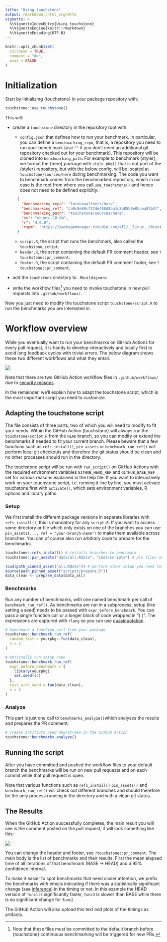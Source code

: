 ```yaml
---
title: "Using touchstone"
output: rmarkdown::html_vignette
vignette: >
  %\VignetteIndexEntry{Using touchstone}
  %\VignetteEngine{knitr::rmarkdown}
  %\VignetteEncoding{UTF-8}
---
```


```r
knitr::opts_chunk$set(
  collapse = TRUE,
  comment = "#>",
  eval = FALSE
)
```

# Initialization

Start by initializing {touchstone} in your package repository with:

```r
touchstone::use_touchstone()
```

This will:

- create a `touchstone` directory in the repository root with:

  * `config.json` that defines how to run your benchmark. In particular, you can
    define a `benchmarking_repo`, that is, a repository you need to run your bench mark 
    (use `""` if you don't need an additional git repository checked out for your 
    benchmark).
    This repository will be cloned into `benchmarking_path`. For example to benchmark
    {styler}, we format the {here} package with `style_pkg()` that is not part 
    of the {styler} repository, but with the below config, will be located at
    `touchstone/sources/here` during benchmarking. The code you want to 
    benchmark comes from the benchmarked repository, which in our case is the root 
    from where you call `use_touchstone()` and hence does not need to be defined 
    explicitly.
```json
    { 
      "benchmarking_repo": "lorenzwalthert/here", 
      "benchmarking_ref": "ca9c8e69c727def88d8ba1c8b85b0e0bcea87b3f", 
      "benchmarking_path": "touchstone/sources/here", 
      "os": "ubuntu-18.04", 
      "r": "4.0.0", 
      "rspm": "https://packagemanager.rstudio.com/all/__linux__/bionic/291" 
    }
```
  * `script.R`, the script that runs the benchmark, also called the `touchstone_script`.
  * `header.R`, the script containing the default PR comment header, see `?touchstone::pr_comment`.
  * `footer.R`, the script containing the default PR comment footer, see `?touchstone::pr_comment`.
  
- add the `touchstone` directory to `.Rbuildignore`.
- write the workflow files^[Note that these files must be committed to the default branch before
{touchstone} continuous benchmarking will be triggered for new PRs.] you need to
  invoke touchstone in new pull requests into `.github/workflows/`. 

Now you just need to modify the touchstone script `touchstone/script.R` to run 
the benchmarks you are interested in. 

# Workflow overview

While you eventually want to run your benchmarks on GitHub Actions for every 
pull request, it is handy to develop interactively and locally first to avoid 
long feedback cycles with trivial errors. The 
below diagram shows these two different workflows and what they entail.


<img src="../inst/workflow-visualization.pdf">

Note that there are two GitHub Action workflow files in `.github/workflows/` due
to [security reasons](https://securitylab.github.com/research/github-actions-preventing-pwn-requests/).

In the remainder, we'll explain how to adapt the touchstone script, which is the
most important script you need to customize.

## Adapting the touchstone script

The file consists of three parts, two of which you will need to modify to fit your needs. Within the GitHub Action {touchstone} will always run the `touchstone/script.R` from the `HEAD` branch, so you can modify or extend the benchmarks if needed to fit your current branch. Please beware that a few 
functions such as `refs_install()`, `pin_assets` or `benchmark_run_ref()` will 
perform local git checkouts and therefore the git status should be clean and no 
other processes should run in the directory.


The touchstone script will be run with `run_script()` on GitHub Actions with the
required environment variables `GITHUB_HEAD_REF` and `GITHUB_BASE_REF` set for 
various reasons explained in the help file. If you want to interactively work
on your touchstone script, i.e. running it line by line, you must activate
touchstone first with `activate()`, which sets environment variables, R options
and library paths.

### Setup

We first install the different package versions in separate libraries with `refs_install()`, this is mandatory for any `script.R`. If you want to access some directory or file which only exists on one of the branches you can use `pin_assets(..., ref = "your-branch-name")` to make them available across branches. You can of course also run arbitrary code to prepare for the benchmarks. 

```r
touchstone::refs_install() # installs branches to benchmark
touchstone::pin_assets("data/all.Rdata", "inst/scripts") # pin files and directories

load(path_pinned_asset("all.Rdata")) # perform other setup you need for the benchmarks
source(path_pinned_asset("scripts/prepare.R"))
data_clean <- prepare_data(data_all)
```

### Benchmarks

Run any number of benchmarks, with one named benchmark per call of `benchmark_run_ref()`. As benchmarks are run in a subprocess, setup (like setting a seed) needs to be passed with `expr_before_benchmark`. You can pass a single function call or a longer block of code wrapped in "{ }". The expressions are captured with `rlang` so you can use [quasiquotation](https://rlang.r-lib.org/reference/quasiquotation.html).

```r
# benchmark a function call from your package
touchstone::benchmark_run_ref(
  random_test = yourpkg::fun(data_clean),
  n = 2
)

# Optionally run setup code
touchstone::benchmark_run_ref(
  expr_before_benchmark = {
    library(yourpkg)
    set.seed(42)
  },
  test_with_seed = fun(data_clean),
  n = 2
)
```

### Analyze

This part is just one call to `benchmarks_analyze()`which analyses the results and prepares the PR comment.

```r
# create artifacts used downstream in the GitHub Action
touchstone::benchmarks_analyze()
```


## Running the script

After you have committed and pushed the workflow files to your default branch 
the benchmarks will be run on new pull requests and on each commit while that 
pull request is open.

Note that various functions such as `refs_install()` `pin_assets()` and 
`benchmark_run_ref()` will check out different branches
and should therefore be the only process running in the directory and with a clean
git status.


## The Results

When the GitHub Action successfully completes, the main result you will see is the comment posted on the pull request, it will look something like this:

![](../man/figures/screenshot-pr-comment.png)

You can change the header and footer, see `?touchstone::pr_comment`. The main body is the list of benchmarks and their results. First the mean elapsed time of all iterations of that benchmark (BASE $\rightarrow$ HEAD) and a 95% confidence interval.

To make it easier to spot benchmarks that need closer attention, we prefix the benchmarks with emojis indicating if there was a statistically significant change (see [inference](https://lorenzwalthert.github.io/touchstone/articles/inference.html)) in the timing or not. In this example the HEAD version of `func1` is significantly faster, `func3` is slower than BASE while there is no significant change for `func2`.

The GitHub Action will also upload this text and plots of the timings as artifacts.
